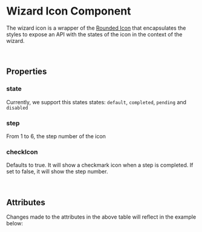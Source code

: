 

<Meta of={WizardIconStories} />

# Wizard Icon Component

The wizard icon is a wrapper of the [Rounded Icon](?path=/docs/components-assets-rounded-icon--story-010-icon) that encapsulates the styles to expose an API with the states
of the icon in the context of the wizard.

<br />

## Properties

### state

Currently, we support this states states: `default`, `completed`, `pending` and `disabled`

<Story id="components-status-feedback-wizard--story-020-wizard-states" />

### step

From 1 to 6, the step number of the icon

### checkIcon

Defaults to true. It will show a checkmark icon when a step is completed.
If set to false, it will show the step number.

<Story id="components-status-feedback-wizard-icon--story-010-completed" />

<br />

## Attributes

<ArgTypes of={WizardIconStories} />
Changes made to the attributes in the above table will reflect in the example
below:
<Primary />
